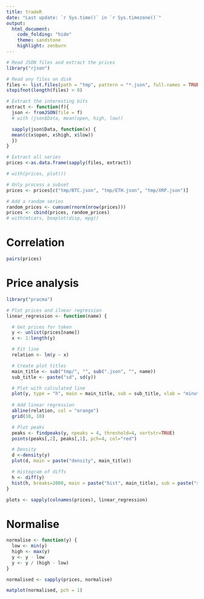 ```yaml
---
title: tradeR
date: "Last update: `r Sys.time()` in `r Sys.timezone()`"
output:
  html_document:
    code_folding: "hide"
    theme: sandstone
    highlight: zenburn
---
```

```r
# Read JSON files and extract the prices
library("rjson")

# Read any files on disk
files <- list.files(path = "tmp", pattern = "*.json", full.names = TRUE)
stopifnot(length(files) > 0)

# Extract the interesting bits
extract <- function(f){
  json <- fromJSON(file = f)
  # with (json$Data, mean(open, high, low))

  sapply(json$Data, function(x) {
  mean(c(x$open, x$high, x$low))
  })
}

# Extract all series
prices <-as.data.frame(sapply(files, extract))

# with(prices, plot())

# Only process a subset
prices <- prices[c("tmp/BTC.json", "tmp/ETH.json", "tmp/XRP.json")]

# Add a random series
random_prices <- cumsum(rnorm(nrow(prices)))
prices <- cbind(prices, random_prices)
# with(mtcars, boxplot(disp, mpg))
```

# Correlation
```r
pairs(prices)
```

# Price analysis
```r
library("pracma")

# Plot prices and ilnear regression
linear_regression <- function(name) {

  # Get prices for token  
  y <- unlist(prices[name])
  x <- 1:length(y)

  # Fit line
  relation <- lm(y ~ x)

  # Create plot titles
  main_title <- sub("tmp/", "", sub(".json", "", name))
  sub_title <- paste("sd", sd(y))

  # Plot with calculated line
  plot(y, type = "h", main = main_title, sub = sub_title, xlab = "minutes", ylab = "USD")
  
  # Add linear regression
  abline(relation, col = "orange")
  grid(10, 10)

  # Plot peaks
  peaks <- findpeaks(y, npeaks = 4, threshold=4, sortstr=TRUE)
  points(peaks[,2], peaks[,1], pch=4, col="red")

  # Density
  d <-density(y)
  plot(d, main = paste("density", main_title))

  # Histogram of diffs
  h <- diff(y)
  hist(h, breaks=2000, main = paste("hist", main_title), sub = paste("std dev", sd(h)))
}

plots <- sapply(colnames(prices), linear_regression)
```

# Normalise
```r
normalise <- function(y) {
  low <- min(y)
  high <- max(y)
  y <- y - low
  y <- y / (high - low)
}

normalised <- sapply(prices, normalise)

matplot(normalised, pch = 1)
```
